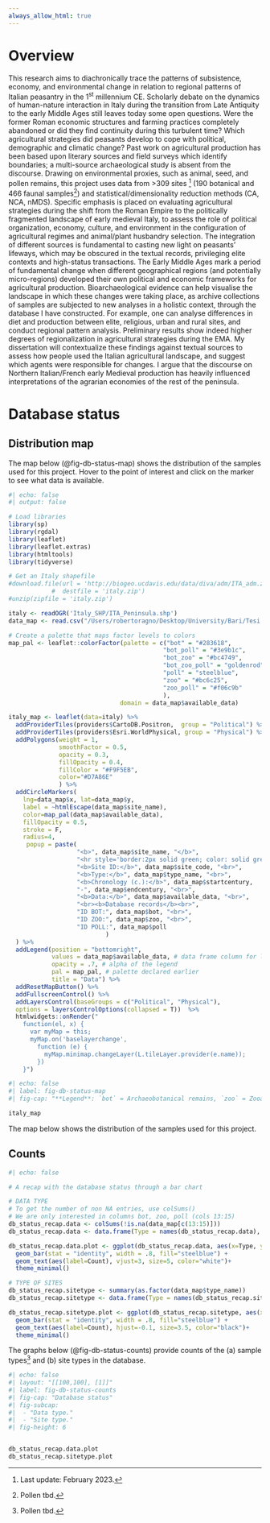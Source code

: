 ```yaml
---
always_allow_html: true
---
```


# Overview {.unnumbered style="text-align:justify;"}

This research aims to diachronically trace the patterns of subsistence, economy, and environmental change in relation to regional patterns of Italian peasantry in the 1^st^ millennium CE. Scholarly debate on the dynamics of human-nature interaction in Italy during the transition from Late Antiquity to the early Middle Ages still leaves today some open questions. Were the former Roman economic structures and farming practices completely abandoned or did they find continuity during this turbulent time? Which agricultural strategies did peasants develop to cope with political, demographic and climatic change? Past work on agricultural production has been based upon literary sources and field surveys which identify boundaries; a multi-source archaeological study is absent from the discourse. Drawing on environmental proxies, such as animal, seed, and pollen remains, this project uses data from \>309 sites [^index-1] (190 botanical and 466 faunal samples[^index-2]) and statistical/dimensionality reduction methods (CA, NCA, nMDS). Specific emphasis is placed on evaluating agricultural strategies during the shift from the Roman Empire to the politically fragmented landscape of early medieval Italy, to assess the role of political organization, economy, culture, and environment in the configuration of agricultural regimes and animal/plant husbandry selection. The integration of different sources is fundamental to casting new light on peasants' lifeways, which may be obscured in the textual records, privileging elite contexts and high-status transactions. The Early Middle Ages mark a period of fundamental change when different geographical regions (and potentially micro-regions) developed their own political and economic frameworks for agricultural production. Bioarchaeological evidence can help visualise the landscape in which these changes were taking place, as archive collections of samples are subjected to new analyses in a holistic context, through the database I have constructed. For example, one can analyse differences in diet and production between elite, religious, urban and rural sites, and conduct regional pattern analysis. Preliminary results show indeed higher degrees of regionalization in agricultural strategies during the EMA. My dissertation will contextualize these findings against textual sources to assess how people used the Italian agricultural landscape, and suggest which agents were responsible for changes. I argue that the discourse on Northern Italian/French early Medieval production has heavily influenced interpretations of the agrarian economies of the rest of the peninsula.

[^index-1]: Last update: February 2023.

[^index-2]: Pollen tbd.

# Database status

## Distribution map

::: {.content-hidden when-format="pdf"}
The map below (@fig-db-status-map) shows the distribution of the samples used for this project. Hover to the point of interest and click on the marker to see what data is available.

```r
#| echo: false
#| output: false

# Load libraries
library(sp)
library(rgdal)
library(leaflet)
library(leaflet.extras)
library(htmltools)
library(tidyverse)

# Get an Italy shapefile
#download.file(url = 'http://biogeo.ucdavis.edu/data/diva/adm/ITA_adm.zip', 
            #  destfile = 'italy.zip')
#unzip(zipfile = 'italy.zip')

italy <- readOGR('Italy_SHP/ITA_Peninsula.shp')
data_map <- read.csv("/Users/robertoragno/Desktop/University/Bari/Tesi PhD/GIS/MAIN_INDEX.csv", header=TRUE, sep=";")

# Create a palette that maps factor levels to colors
map_pal <- leaflet::colorFactor(palette = c("bot" = "#283618", 
                                           "bot_poll" = "#3e9b1c", 
                                           "bot_zoo" = "#bc4749",
                                           "bot_zoo_poll" = "goldenrod",
                                           "poll" = "steelblue",
                                           "zoo" = "#bc6c25",
                                           "zoo_poll" = "#f06c9b"
                                           ), 
                               domain = data_map$available_data)

italy_map <- leaflet(data=italy) %>%
  addProviderTiles(providers$CartoDB.Positron,  group = "Political") %>%
  addProviderTiles(providers$Esri.WorldPhysical, group = "Physical") %>%
  addPolygons(weight = 1, 
              smoothFactor = 0.5,
              opacity = 0.3, 
              fillOpacity = 0.4,
              fillColor = "#F9F5EB",
              color="#D7A86E"
              ) %>%
  addCircleMarkers(
    lng=data_map$x, lat=data_map$y,
    label = ~htmlEscape(data_map$site_name),
    color=map_pal(data_map$available_data),
    fillOpacity = 0.5,
    stroke = F,
    radius=4,
     popup = paste(
                   "<b>", data_map$site_name, "</b>",
                   "<hr style='border:2px solid green; color: solid green, border-radius:2px; margin-top:1.5px; margin-bottom:5px'>",
                   "<b>Site ID:</b>", data_map$site_code, "<br>",
                   "<b>Type:</b>", data_map$type_name, "<br>",
                   "<b>Chronology (c.):</b>", data_map$startcentury,
                   "-", data_map$endcentury, "<br>",
                   "<b>Data:</b>", data_map$available_data, "<br>",
                   "<br><b>Database records</b><br>",
                   "ID BOT:", data_map$bot, "<br>",
                   "ID ZOO:", data_map$zoo, "<br>",
                   "ID POLL:", data_map$poll
                           )
  ) %>% 
  addLegend(position = "bottomright",
            values = data_map$available_data, # data frame column for legend
            opacity = .7, # alpha of the legend
            pal = map_pal, # palette declared earlier
            title = "Data") %>%
  addResetMapButton() %>%
  addFullscreenControl() %>%
  addLayersControl(baseGroups = c("Political", "Physical"),
  options = layersControlOptions(collapsed = T))  %>%
  htmlwidgets::onRender("
    function(el, x) {
      var myMap = this;
      myMap.on('baselayerchange',
        function (e) {
          myMap.minimap.changeLayer(L.tileLayer.provider(e.name));
        })
    }")

```

```r
#| echo: false
#| label: fig-db-status-map
#| fig-cap: "**Legend**: `bot` = Archaeobotanical remains, `zoo` = Zooarchaeological remains, `poll` = Pollen remains. If the codes are combined, more than one type of data is available for the same context and chronology."

italy_map
```
:::

::: {.content-visible when-format="pdf"}
The map below shows the distribution of the samples used for this project.
:::

## Counts

```r
#| echo: false

# A recap with the database status through a bar chart 

# DATA TYPE
# To get the number of non NA entries, use colSums()
# We are only interested in columns bot, zoo, poll (cols 13:15)
db_status_recap.data <- colSums(!is.na(data_map[c(13:15)])) 
db_status_recap.data <- data.frame(Type = names(db_status_recap.data), Count = db_status_recap.data, row.names =NULL )

db_status_recap.data.plot <- ggplot(db_status_recap.data, aes(x=Type, y = Count)) +
  geom_bar(stat = "identity", width = .8, fill="steelblue") + 
  geom_text(aes(label=Count), vjust=3, size=5, color="white")+
  theme_minimal()

# TYPE OF SITES
db_status_recap.sitetype <- summary(as.factor(data_map$type_name))
db_status_recap.sitetype <- data.frame(Type = names(db_status_recap.sitetype), Count = db_status_recap.sitetype, row.names =NULL )

db_status_recap.sitetype.plot <- ggplot(db_status_recap.sitetype, aes(x=Count, y = Type)) +
  geom_bar(stat = "identity", width = .8, fill="steelblue") + 
  geom_text(aes(label=Count), hjust=-0.1, size=3.5, color="black")+
  theme_minimal()

```

The graphs below (@fig-db-status-counts) provide counts of the (a) sample types[^index-3] and (b) site types in the database.

[^index-3]: Pollen tbd.

```r
#| echo: false
#| layout: "[[100,100], [1]]"
#| label: fig-db-status-counts
#| fig-cap: "Database status"
#| fig-subcap: 
#|  - "Data type." 
#|  - "Site type."
#| fig-height: 6


db_status_recap.data.plot
db_status_recap.sitetype.plot
```
